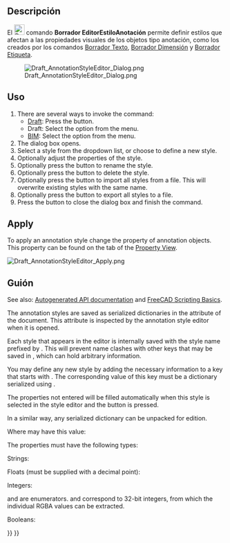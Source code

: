 <languages/>

<div class="mw-translate-fuzzy">
{{Docnav/es
|[[Draft_Label/es|Etiqueta]]
|[[Draft_Move/es|Mover]]
|[[Draft_Workbench/es|Borrador]]
|IconL=Draft_Label.svg 
|IconR=Draft_Move.svg 
|IconC=Workbench_Draft.svg
}}
</div>

<div class="mw-translate-fuzzy">
{{GuiCommand/es
|Name=Draft AnnotationStyleEditor
|Name/es=Borrador EditorEstiloAnotación
|MenuLocation=Anotación → Estilos de anotación...
|Workbenches=[[Draft_Workbench/es|Borrador]]
|SeeAlso=[[Draft_Text/es|Borrador Texto]], [[Draft_Label/es|Borrador Etiqueta]], [[Draft_Dimension/es|Borrador Dimensión]]
|Version=0.19
}}
</div>

<span id="Description"></span>
==Descripción==

El [[Image:Draft_AnnotationStyleEditor.svg|24px]] comando '''Borrador EditorEstiloAnotación''' permite definir estilos que afectan a las propiedades visuales de los objetos tipo anotación, como los creados por los comandos [[Draft_Text/es|Borrador Texto]], [[Draft_Dimension/es|Borrador Dimensión]] y [[Draft_Label/es|Borrador Etiqueta]].

[[File:Draft_AnnotationStyleEditor_Dialog.png]]
<div class="mw-translate-fuzzy">
{{Caption|El cuadro de diálogo del editor de estilos de anotación}}
</div>

<span id="Usage"></span>
== Uso ==

# There are several ways to invoke the command:
#* [[Draft_Workbench|Draft]]: Press the {{Button|[[Image:Draft_AnnotationStyleEditor.svg|16px]] [[Draft_AnnotationStyleEditor|Annotation Styles]]}} button.
#* Draft: Select the {{MenuCommand|Annotation → [[Image:Draft_AnnotationStyleEditor.svg|16px]] Annotation Styles}} option from the menu.
#* [[BIM_Workbench|BIM]]: Select the {{MenuCommand|Manage → [[Image:Draft_AnnotationStyleEditor.svg|16px]] Annotation Styles}} option from the menu.
# The {{MenuCommand|Annotation Styles Editor}} dialog box opens.
# Select a style from the {{MenuCommand|Style Name}} dropdown list, or choose {{Value|Add new…}} to define a new style.
# Optionally adjust the properties of the style.
# Optionally press the {{Button|[[File:Accessories-text-editor.svg|16px]] Rename}} button to rename the style.
# Optionally press the {{Button|[[File:Edit_Cancel.svg|16px]] Delete}} button to delete the style.
# Optionally press the {{Button|[[File:Std_Import.svg|16px]]}} button to import all styles from a {{FileName|.json}} file. This will overwrite existing styles with the same name.
# Optionally press the {{Button|[[File:Std_Export.svg|16px]]}} button to export all styles to a {{FileName|.json}} file.
# Press the {{Button|OK}} button to close the dialog box and finish the command.

== Apply ==

To apply an annotation style change the {{PropertyView|Annotation Style}} property of annotation objects. This property can be found on the {{MenuCommand|View}} tab of the [[Property_View|Property View]].

[[File:Draft_AnnotationStyleEditor_Apply.png]]
{{Caption|Selecting an annotation style}}

<span id="Scripting"></span>
== Guión ==

See also: [https://freecad.github.io/SourceDoc/ Autogenerated API documentation] and [[FreeCAD Scripting Basics|FreeCAD Scripting Basics]].

The annotation styles are saved as serialized dictionaries in the {{incode|Meta}} attribute of the document. This attribute is inspected by the annotation style editor when it is opened.

Each style that appears in the editor is internally saved with the style name prefixed by {{incode|Draft_Style_}}. This will prevent name clashes with other keys that may be saved in {{incode|Meta}}, which can hold arbitrary information.

You may define any new style by adding the necessary information to a key that starts with {{incode|Draft_Style_}}. The corresponding value of this key must be a dictionary serialized using {{incode|json}}.

{{Code|code=
import json

meta = App.ActiveDocument.Meta
props = {"ArrowSizeStart": 7.0, "ArrowSizeEnd": 7.0, "LineWidth": 6}
meta["Draft_Style_Thick lines"] = json.dumps(props)
App.ActiveDocument.Meta = meta
}}

The properties not entered will be filled automatically when this style is selected in the style editor and the {{Button|OK}} button is pressed.

In a similar way, any serialized dictionary can be unpacked for edition.

{{Code|code=
import json

meta = App.ActiveDocument.Meta
props = json.loads(meta["Draft_Style_Text red"])
}}

Where {{Incode|props}} may have this value:

{{Code|code=
{"ArrowSizeStart": 2.0, "ArrowSizeEnd": 2.0, "ArrowTypeStart": 0, "ArrowTypeEnd": 0, "Decimals": 2, "DimOvershoot": 4.0, "ExtLines": 0.0, "ExtOvershoot": 4.0, "FontName": "DejaVu Sans", "FontSize": 10.0, "LineColor": 255, "LineSpacing": 1.0, "LineWidth": 2, "ScaleMultiplier": 1.0, "ShowLine": True, "ShowUnit": False, "TextColor": 4278190335, "TextSpacing": 3.0, "UnitOverride": ""}
}}

The properties must have the following types:

Strings:

{{Code|code=
props = {
    "FontName": "DejaVu Sans",
    "UnitOverride": ""
}
}}

Floats (must be supplied with a decimal point):

{{Code|code=
props = {
    "ArrowSizeStart": 2.0,
    "ArrowSizeEnd": 2.0,
    "DimOvershoot": 4.0,
    "ExtLines": 0.0,
    "ExtOvershoot": 4.0
    "FontSize": 10.0,
    "LineSpacing": 1.0,
    "ScaleMultiplier": 1.0,
    "TextSpacing": 3.0
}
}}

Integers:

{{Code|code=
props = {
    "ArrowTypeStart": 0,
    "ArrowTypeEnd": 0,
    "Decimals": 2,
    "LineColor": 255,
    "LineWidth": 2,
    "TextColor": 4278190335
}
}}

{{Incode|ArrowTypeStart}} and {{Incode|ArrowTypeEnd}} are enumerators. {{Incode|LineColor}} and {{Incode|TextColor}} correspond to 32-bit integers, from which the individual RGBA values can be extracted.

Booleans:

{{Code|code=
props = {
    "ShowLine": True,
    "ShowUnit": False
}
}}


<div class="mw-translate-fuzzy">
{{Docnav/es
|[[Draft_Label/es|Etiqueta]]
|[[Draft_Move/es|Mover]]
|[[Draft_Workbench/es|Borrador]]
|IconL=Draft_Label.svg 
|IconR=Draft_Move.svg 
|IconC=Workbench_Draft.svg
}}
</div>

{{Draft Tools navi{{#translation:}}}}
{{Userdocnavi{{#translation:}}}}